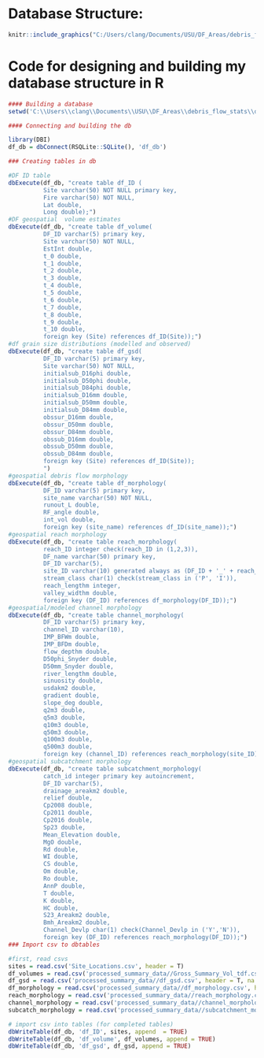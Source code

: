 # Database Structure:

```r
knitr::include_graphics("C:/Users/clang/Documents/USU/DF_Areas/debris_flow_stats/code/RProjects/website/docs/_main_files/figure-html/database_structure.png")
```
# Code for designing and building my database structure in R
```r
#### Building a database
setwd('C:\\Users\\clang\\Documents\\USU\\DF_Areas\\debris_flow_stats\\data\\data_sheets')

#### Connecting and building the db

library(DBI)
df_db = dbConnect(RSQLite::SQLite(), 'df_db')

### Creating tables in db

#DF ID table
dbExecute(df_db, "create table df_ID (
          Site varchar(50) NOT NULL primary key,
          Fire varchar(50) NOT NULL,
          Lat double,
          Long double);")
#DF geospatial  volume estimates
dbExecute(df_db, "create table df_volume(
          DF_ID varchar(5) primary key,
          Site varchar(50) NOT NULL,
          EstInt double,
          t_0 double,
          t_1 double,
          t_2 double,
          t_3 double,
          t_4 double,
          t_5 double,
          t_6 double,
          t_7 double,
          t_8 double,
          t_9 double,
          t_10 double,
          foreign key (Site) references df_ID(Site));")
#df grain size distributions (modelled and observed)
dbExecute(df_db, "create table df_gsd(
          DF_ID varchar(5) primary key,
          Site varchar(50) NOT NULL,
          initialsub_D16phi double,
          initialsub_D50phi double,
          initialsub_D84phi double,
          initialsub_D16mm double,
          initialsub_D50mm double,
          initialsub_D84mm double,
          obssur_D16mm double,
          obssur_D50mm double,
          obssur_D84mm double,
          obssub_D16mm double,
          obssub_D50mm double,
          obssub_D84mm double,
          foreign key (Site) references df_ID(Site));
          ")
#geospatial debris flow morphology
dbExecute(df_db, "create table df_morphology(
          DF_ID varchar(5) primary key,
          site_name varchar(50) NOT NULL,
          runout_L double,
          RF_angle double,
          int_vol double,
          foreign key (site_name) references df_ID(site_name));")
#geospatial reach morphology
dbExecute(df_db, "create table reach_morphology(
          reach_ID integer check(reach_ID in (1,2,3)),
          DF_name varchar(50) primary key,
          DF_ID varchar(5), 
          site_ID varchar(10) generated always as (DF_ID + '_' + reach_ID) stored,
          stream_class char(1) check(stream_class in ('P', 'I')),
          reach_lengthm integer,
          valley_widthm double,
          foreign key (DF_ID) references df_morphology(DF_ID));")
#geospatial/modeled channel morphology
dbExecute(df_db, "create table channel_morphology(
          DF_ID varchar(5) primary key,
          channel_ID varchar(10),
          IMP_BFWm double,
          IMP_BFDm double,
          flow_depthm double,
          D50phi_Snyder double,
          D50mm_Snyder double,
          river_lengthm double,
          sinuosity double,
          usdakm2 double,
          gradient double,
          slope_deg double,
          q2m3 double,
          q5m3 double,
          q10m3 double,
          q50m3 double,
          q100m3 double,
          q500m3 double,
          foreign key (channel_ID) references reach_morphology(site_ID));")
#geospatial subcatchment morphology
dbExecute(df_db, "create table subcatchment_morphology(
          catch_id integer primary key autoincrement,
          DF_ID varchar(5),
          drainage_areakm2 double,
          relief double,
          Cp2008 double,
          Cp2011 double,
          Cp2016 double,
          Sp23 double,
          Mean_Elevation double,
          MgO double,
          Rd double,
          WI double,
          CS double,
          Om double,
          Ro double,
          AnnP double,
          T double,
          K double,
          HC double,
          S23_Areakm2 double,
          Bmh_Areakm2 double,
          Channel_Devlp char(1) check(Channel_Devlp in ('Y','N')),
          foreign key (DF_ID) references reach_morphology(DF_ID));")
### Import csv to dbtables

#first, read csvs
sites = read.csv('Site_Locations.csv', header = T)
df_volumes = read.csv('processed_summary_data//Gross_Summary_Vol_tdf.csv', header = T, na.strings = ' ')
df_gsd = read.csv('processed_summary_data//df_gsd.csv', header = T, na.strings = ' ')
df_morphology = read.csv('processed_summary_data//df_morphology.csv', header = T, na.strings = ' ')
reach_morphology = read.csv('processed_summary_data//reach_morphology.csv', header = T, na.strings = ' ')
channel_morphology = read.csv('processed_summary_data//channel_morphology.csv', header = T, na.strings = ' ')
subcatch_morphology = read.csv('processed_summary_data//subcatchment_morphology.csv', header = T, na.strings = ' ')

# import csv into tables (for completed tables)
dbWriteTable(df_db, 'df_ID', sites, append  = TRUE)
dbWriteTable(df_db, 'df_volume', df_volumes, append = TRUE)
dbWriteTable(df_db, 'df_gsd', df_gsd, append = TRUE)
```

